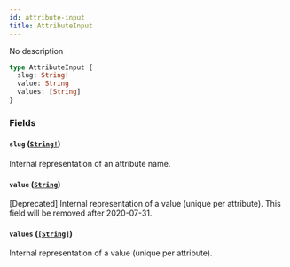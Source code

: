 ```yaml
---
id: attribute-input
title: AttributeInput
---
```


No description

```graphql
type AttributeInput {
  slug: String!
  value: String
  values: [String]
}
```

### Fields

#### `slug` ([`String!`](/api-reference/scalars/string.mdx))

Internal representation of an attribute name.

#### `value` ([`String`](/api-reference/scalars/string.mdx))

[Deprecated] Internal representation of a value (unique per attribute). This field will be removed after 2020-07-31.

#### `values` ([`[String]`](/api-reference/scalars/string.mdx))

Internal representation of a value (unique per attribute).
